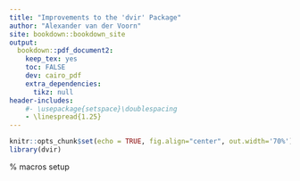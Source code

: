 ---
title: "Improvements to the 'dvir' Package"
author: "Alexander van der Voorn"
site: bookdown::bookdown_site
output: 
  bookdown::pdf_document2:
    keep_tex: yes
    toc: FALSE
    dev: cairo_pdf
    extra_dependencies:
      tikz: null
header-includes:
    #- \usepackage{setspace}\doublespacing
    - \linespread{1.25}
---

```{r setup, include=FALSE}
knitr::opts_chunk$set(echo = TRUE, fig.align="center", out.width='70%')
library(dvir)
```

% macros setup
\newcommand*\TikZ{\textup{Ti\textit kZ}}

\newpage
\tableofcontents

<!---
Rscript -e 'bookdown::render_book("index.Rmd")'

Need to tidy this folder to be like "report" project folder, and have everything upload to GitHub. Like include profiling results in Profiling folder etc. Then this report reference everything relatively to main folder
Move linespread package up to ectra dependencies?
Need to suss name of saved PDF, and organisation of files
Need to suss bibliography:
  citation_package: biblatex | pandoc something something
  bibliography: references.bib ?
Split PDF by section (new page) - just do it manually with \newpage{} if bookdown options don't work
  
  
  Questions for Paul:
  
    General:
      -Do I need to add grid:: or dvir:: to the start of functions? Just the first instance? Or all of them? or none of them?
      -Should I explicitly load packages, like hexView if I use them?
      -Do I need to repeat library(dvir) before any of the examples? Have added in report in setup code chunk
      -xColor package warnings when I knit my report? Are they an issue
      -How to find out all the conventions for things like referencing? Can I reference same report multiple times?
      -Some sections have a few subheadings, but others don't. Does this matter? Should I add some to the ones that have no subsections for consistency and/or readability?
    
    Code speed:
      -Do I worry about potential profiling differences between Cairo and non-Cairo? Probably not. Even though I profiled on screen, it's still Cairo
    
    Text baselines:
      -Should I take out the TikZ bit of the algorithms function?
      -Do I need to remove the "plotting" nature of my function? Like should it just return the v's?
      -Do I need to explain logic of the algorithms in terms of the DVI file? As in...
        -Explain what op codes are up and down moves
        -How we loop through the DVI file
        -Difference between downs and v's and w's?
        -How we need to store the values at each push and restore them at a pop
        -How DVI coordinates start from top left of bounding box (so need to invert vertical amounts)
      -Same with previous question, but for the function itself:
        -Any default values used
        -How to go from relative cursor positions to absolute (but absolute relative to bottom of bounding box)
        -High level view of how function works (create TeX file, call latex on TeX file, then in algorithms read in DVI etc.....)
        -DO I need to explain in detail the inputs to functions?


To remember:
  -Refer to bookdown documentation for help with caption figures and referencing them and all that
  -Can use LaTeX code in report raw!
  -TeX and LateX need {} at the end
  -Check version of dvir and R when I make final report (might need dvir 0.3-2 and R 4.1.x?). if I do, install R 4.1.x in different folder (to keep R 3.4.4 as backup and to thoroughly check result)
  -For code chunk inclusion etc.:
https://bookdown.org/yihui/rmarkdown-cookbook/hide-one.html
  -Reread all the tech notes, grid graphics info etc., TikZ, Till Tantau docs, DVI specials....
  -Research TeX Macros a little more?
  -Read Kane's report
  -If unsure start with questions as "sub-headings", like:
        What is dvir?
        Why dvir?
        What is TeX and LaTeX?
        What problems are we trying to solve?
        How have we tried to solve those problems so far?
  -Keep record of any further questions I have to research ahead of my presentation!
  -Remember I still don't know a lot of how dvir works. Like all the font shit? Read documents Paul sent for the algorithms
  -Find out how font def number works in DVI, how does it stay the same across multiple DVI files?
  -For honours talk, plan questions I could be asked, like "why not Windows?"

To do:
  -Make language more formal
  -Change 'dvir' to macro, so I can edit easily
  -Make TikZ macro (with italic i) - google how to do it
  -Make report modular, like with separate files for each section and bibliography and stuff. Use LaTeX template though for ideas!
  -Make title page and contents etc one page each
  -Tidy up this Rmd and for my other files shared to my Github, as they will all be available on Github! (especially the comments in all of them)
  -Remember gotta finish dvir driver output (format the stops and colours!)
  -Check exercise book in draw (last couple of written pages have notes on it about honours)
  -Tidy Thomas Yee's code. If not in the report, then at least on whatever appendix thing I put up on github.
  -Probably need to decide on what will be in appendix, and label it as such on Github to make it clear what's what
  -Tidy github (remove docker files for example)
  -Go through *all* meeting notes (both mine and Paul's), including my "extra" notes
  -Go through all of my report drafts and make sure I've actioned everything that's written on them. Some of things might make good discussion points either in the report or presentation!
  -For presenation, spend time again walking through dvir package, like the functions it goes through, how it does the fonts, how it converts to grobs, (and converts rectangle as in SVG to grid), anything special for TikZ...
  -Does kpsewhich run first and it finds font file locations, then adds them somewhere? Paul's flow suggests it finds fonfiles after the name - how does this work exactly?
  -Update profiling screenshots (of profvis), at least check the runtime of them and see if it's approximately 1/20th of my profiling total runtimes
  -Manually check my profiling results, to ensure that my automation of results is correct! Especially important if I need to redo profiling (so my code will still work)
  -Run report through "grammarly"?
  
  
  

Final formatting/proofreading things (to do on last parses through):
  -check page breaks and how figures end up (leave to very end as this depends on exactly what other text and figures are in there)
  -Ensure all writing has meaning and context (no fluffy sentences)
  -tense of writing (past tense for exisiting), be consistent with what work was done. Focus on what I want the tense to be for each section
  -we vs I (use 'we' for working through an example) - just gotta be consistent
  -Check dvir package is written same style everywhere (monospace? with quotes? ...)
  -replace `dvir` with a TeX macro
  -Check references all proper
  -Check spelling and punctuation and grammar - for this, do one section at a time to check it all!
  -Just read over it to make sure it reads well! - One section at a time
  -Fancy formatting of LaTeX and TikZ?
  -For spell check, maybe copy and paste to Word?
  -Oxford commas?
  -Figure labelling/captions/numbering (like 1.1, 1.2, 2.1....)
  -Check if `dvir` is used at start of sentence. Replace with "The dvir package"?
  -Ensure language is formal, remove any slang/casualness
  - remember alpha/infinity sign got mixed up? Check output on report....
  -Ensure writing has substance (no pointless sentences)
  -Need to research style and format for research papers and how contents page, numbering, figure, bibliography etc. work
  -Use bookdown guide for anything I ened help with in terms of formatting/layout
  -Check full stops in bullet point lists and figure captions
  -suppress any warnings in report output (console warnings are fine), but leave to end in case there are any issues
  -Capital letts in all section headings?
  -In lists, do I have commas at the end, or full stops, or nothing?
  -Check for contractions (don't use words with apostrophes (oownership okay obviously))
  -Like profiling, add information about how this report was generated (R version, dvir version etc.?). In case maybe they want to replicate generation of report?
  -Ensure I've detailed versions of `dvir` package used at each stage
  -For report output generated using dvir, fonts might not be correct! Need to embed them somehow maybe?
  -Ensure R has latest dvir version when I knit report
  -single or double quote use? And if I use them once for a term, do I need to every time?
  -Check formatting of monospace and quotes in figure captions 
  -Check sing and double quotes in general, in case I've accidentally typed a wrong one
  -Add references everywhere I can
  -Where I have quotes around for terms, like "grob", make sure throughout I use either single or double quotes and don't interchange
  -For code chunk settings, ensure they all use the same format (like single or double quotes for strings, spaces after commas, spaces either side of an '=' etc...)
--->